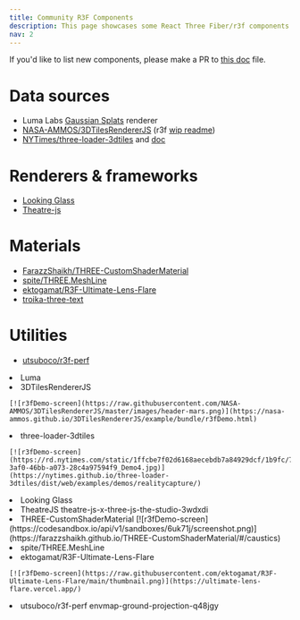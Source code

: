 ```yaml
---
title: Community R3F Components
description: This page showcases some React Three Fiber/r3f components that have not been merged to a pmndrs project or drei. 
nav: 2
---
```


If you'd like to list new components, please make a PR to [this doc](https://github.com/pmndrs/react-three-fiber/tree/master/docs/getting-started) file. 

# Data sources
 - Luma Labs [Gaussian Splats](https://cdn-luma.com/public/lumalabs.ai/luma-web-library/0.2/fefe154/index.html#react-three-fiber) renderer
 - [NASA-AMMOS/3DTilesRendererJS](https://github.com/NASA-AMMOS/3DTilesRendererJS/) (r3f [wip readme](https://github.com/NASA-AMMOS/3DTilesRendererJS/tree/r3f-dev/src/r3f/README.md))
 - [NYTimes/three-loader-3dtiles](https://github.com/nytimes/three-loader-3dtiles/blob/dev/examples/r3f/src/index.tsx) and [doc](https://nytimes.github.io/three-loader-3dtiles/)

# Renderers & frameworks
 - [Looking Glass](https://docs.lookingglassfactory.com/developer-tools/webxr/react-three-fiber) 
 - [Theatre-js](https://github.com/theatre-js/theatre)

# Materials
 - [FarazzShaikh/THREE-CustomShaderMaterial](https://github.com/FarazzShaikh/THREE-CustomShaderMaterial)
 - [spite/THREE.MeshLine](https://github.com/spite/THREE.MeshLine)
 - [ektogamat/R3F-Ultimate-Lens-Flare](https://github.com/ektogamat/R3F-Ultimate-Lens-Flare)
 - [troika-three-text](https://github.com/protectwise/troika/tree/main/packages/troika-three-text)

# Utilities
 - [utsuboco/r3f-perf](https://github.com/utsuboco/r3f-perf)



<Grid cols={3}>
  <li>
    Luma
    <Codesandbox id="h2fkgq" />
  </li>
  <li>
    3DTilesRendererJS

    [![r3fDemo-screen](https://raw.githubusercontent.com/NASA-AMMOS/3DTilesRendererJS/master/images/header-mars.png)](https://nasa-ammos.github.io/3DTilesRendererJS/example/bundle/r3fDemo.html)
  </li>
  <li>
    three-loader-3dtiles

    [![r3fDemo-screen](https://rd.nytimes.com/static/1ffcbe7f02d6168aecebdb7a84929dcf/1b9fc/7579e21f-3af0-46bb-a073-28c4a97594f9_Demo4.jpg)](https://nytimes.github.io/three-loader-3dtiles/dist/web/examples/demos/realitycapture/)
  </li>
  <li>
    Looking Glass
    <Codesandbox id="xzlmzz" />
  </li>
  <li>
    TheatreJS
    <Codesandbox id="c6m9lj" />
    theatre-js-x-three-js-the-studio-3wdxdi
  </li>
  <li>
    THREE-CustomShaderMaterial
    [![r3fDemo-screen](https://codesandbox.io/api/v1/sandboxes/6uk71j/screenshot.png)](https://farazzshaikh.github.io/THREE-CustomShaderMaterial/#/caustics)
  </li>
  <li>
    spite/THREE.MeshLine
    <Codesandbox id="lsvkqk" />
  </li>
  <li>
    ektogamat/R3F-Ultimate-Lens-Flare

    [![r3fDemo-screen](https://raw.githubusercontent.com/ektogamat/R3F-Ultimate-Lens-Flare/main/thumbnail.png)](https://ultimate-lens-flare.vercel.app/)
  </li>
  <li>
    utsuboco/r3f-perf
    <Codesandbox id="ykfpwf" />
    envmap-ground-projection-q48jgy
  </li>
</Grid>

